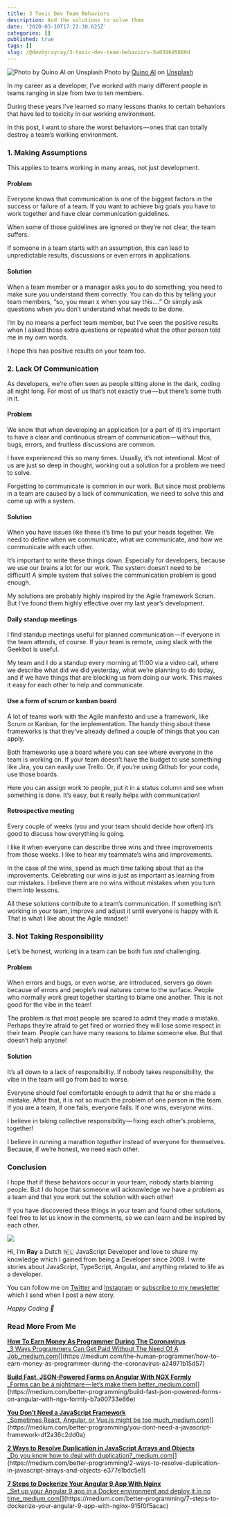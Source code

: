 ```yaml
---
title: 3 Toxic Dev Team Behaviors
description: And the solutions to solve them
date: '2020-03-10T17:22:30.625Z'
categories: []
published: true
tags: []
slug: /@devbyrayray/3-toxic-dev-team-behaviors-5e039695860d
---
```


![Photo by [Quino Al](https://unsplash.com/@quinoal?utm_source=medium&utm_medium=referral) on [Unsplash](https://unsplash.com?utm_source=medium&utm_medium=referral)](https://cdn-images-1.medium.com/max/800/0*J9geq5m3rphX8kbE)
Photo by [Quino Al](https://unsplash.com/@quinoal?utm_source=medium&utm_medium=referral) on [Unsplash](https://unsplash.com?utm_source=medium&utm_medium=referral)

In my career as a developer, I’ve worked with many different people in teams ranging in size from two to ten members.

During these years I’ve learned so many lessons thanks to certain behaviors that have led to toxicity in our working environment.

In this post, I want to share the worst behaviors — ones that can totally destroy a team’s working environment.

### **1\. Making Assumptions**

This applies to teams working in many areas, not just development.

#### **Problem**

Everyone knows that communication is one of the biggest factors in the success or failure of a team. If you want to achieve big goals you have to work together and have clear communication guidelines.

When some of those guidelines are ignored or they’re not clear, the team suffers.

If someone in a team starts with an assumption, this can lead to unpredictable results, discussions or even errors in applications.

#### **Solution**

When a team member or a manager asks you to do something, you need to make sure you understand them correctly. You can do this by telling your team members, “so, you mean x when you say this….” Or simply ask questions when you don’t understand what needs to be done.

I’m by no means a perfect team member, but I’ve seen the positive results when I asked those extra questions or repeated what the other person told me in my own words.

I hope this has positive results on your team too.

### **2\. Lack Of Communication**

As developers, we’re often seen as people sitting alone in the dark, coding all night long. For most of us that’s not exactly true — but there’s some truth in it.

#### **Problem**

We know that when developing an application (or a part of it) it’s important to have a clear and continuous stream of communication — without this, bugs, errors, and fruitless discussions are common.

I have experienced this so many times. Usually, it’s not intentional. Most of us are just so deep in thought, working out a solution for a problem we need to solve.

Forgetting to communicate is common in our work. But since most problems in a team are caused by a lack of communication, we need to solve this and come up with a system.

#### **Solution**

When you have issues like these it’s time to put your heads together. We need to define when we communicate, what we communicate, and how we communicate with each other.

It’s important to write these things down. Especially for developers, because we use our brains a lot for our work. The system doesn’t need to be difficult! A simple system that solves the communication problem is good enough.

My solutions are probably highly inspired by the Agile framework Scrum. But I’ve found them highly effective over my last year’s development.

#### **Daily standup meetings**

I find standup meetings useful for planned communication — if everyone in the team attends, of course. If your team is remote, using slack with the Geekbot is useful.

My team and I do a standup every morning at 11:00 via a video call, where we describe what did we did yesterday, what we’re planning to do today, and if we have things that are blocking us from doing our work. This makes it easy for each other to help and communicate.

#### **Use a form of scrum or kanban board**

A lot of teams work with the Agile manifesto and use a framework, like Scrum or Kanban, for the implementation. The handy thing about these frameworks is that they’ve already defined a couple of things that you can apply.

Both frameworks use a board where you can see where everyone in the team is working on. If your team doesn’t have the budget to use something like Jira, you can easily use Trello. Or, if you’re using Github for your code, use those boards.

Here you can assign work to people, put it in a status column and see when something is done. It’s easy, but it really helps with communication!

#### **Retrospective meeting**

Every couple of weeks (you and your team should decide how often) it’s good to discuss how everything is going.

I like it when everyone can describe three wins and three improvements from those weeks. I like to hear my teammate’s wins and improvements.

In the case of the wins, spend as much time talking about that as the improvements. Celebrating our wins is just as important as learning from our mistakes. I believe there are no wins without mistakes when you turn them into lessons.

All these solutions contribute to a team’s communication. If something isn’t working in your team, improve and adjust it until everyone is happy with it. That is what I like about the Agile mindset!

### **3\. Not Taking Responsibility**

Let’s be honest, working in a team can be both fun _and_ challenging.

#### **Problem**

When errors and bugs, or even worse, are introduced, servers go down because of errors and people’s real natures come to the surface. People who normally work great together starting to blame one another. This is not good for the vibe in the team!

The problem is that most people are scared to admit they made a mistake. Perhaps they’re afraid to get fired or worried they will lose some respect in their team. People can have many reasons to blame someone else. But that doesn’t help anyone!

#### **Solution**

It’s all down to a lack of responsibility. If nobody takes responsibility, the vibe in the team will go from bad to worse.

Everyone should feel comfortable enough to admit that he or she made a mistake. After that, it is not so much the problem of one person in the team. If you are a team, if one fails, everyone fails. If one wins, everyone wins.

I believe in taking collective responsibility — fixing each other’s problems, together!

I believe in running a marathon _together_ instead of everyone for themselves. Because, if we’re honest, we need each other.

### **Conclusion**

I hope that if these behaviors occur in your team, nobody starts blaming people. But I do hope that someone will acknowledge _we_ have a problem as a team and that you work out the solution with each other!

If you have discovered these things in your team and found other solutions, feel free to let us know in the comments, so we can learn and be inspired by each other.

![](https://cdn-images-1.medium.com/max/800/1*0fLVc6GjamTuPR79Cqce4Q.png)

Hi, I’m **Ray** a Dutch 🇳🇱 JavaScript Developer and love to share my knowledge which I gained from being a Developer since 2009. I write stories about JavaScript, TypeScript, Angular, and anything related to life as a developer.

You can follow me on [Twitter](https://twitter.com/devbyrayray) and [Instagram](https://www.instagram.com/devbyrayray/) or [subscribe to my newsletter](https://buttondown.email/devbyrayray) which I send when I post a new story.

_Happy Coding 🚀_

### Read More From Me

[**How To Earn Money As Programmer During The Coronavirus**  
_3 Ways Programmers Can Get Paid Without The Need Of A Job_medium.com](https://medium.com/the-human-programmer/how-to-earn-money-as-programmer-during-the-coronavirus-a24971b15d57 "https://medium.com/the-human-programmer/how-to-earn-money-as-programmer-during-the-coronavirus-a24971b15d57")[](https://medium.com/the-human-programmer/how-to-earn-money-as-programmer-during-the-coronavirus-a24971b15d57)

[**Build Fast, JSON-Powered Forms on Angular With NGX Formly**  
_Forms can be a nightmare — let’s make them better_medium.com](https://medium.com/better-programming/build-fast-json-powered-forms-on-angular-with-ngx-formly-b7a00733e66e "https://medium.com/better-programming/build-fast-json-powered-forms-on-angular-with-ngx-formly-b7a00733e66e")[](https://medium.com/better-programming/build-fast-json-powered-forms-on-angular-with-ngx-formly-b7a00733e66e)

[**You Don’t Need a JavaScript Framework**  
_Sometimes React, Angular, or Vue.js might be too much_medium.com](https://medium.com/better-programming/you-dont-need-a-javascript-framework-df2a36c2dd0a "https://medium.com/better-programming/you-dont-need-a-javascript-framework-df2a36c2dd0a")[](https://medium.com/better-programming/you-dont-need-a-javascript-framework-df2a36c2dd0a)

[**2 Ways to Resolve Duplication in JavaScript Arrays and Objects**  
_Do you know how to deal with duplication?_medium.com](https://medium.com/better-programming/2-ways-to-resolve-duplication-in-javascript-arrays-and-objects-e377e1bdc5e1 "https://medium.com/better-programming/2-ways-to-resolve-duplication-in-javascript-arrays-and-objects-e377e1bdc5e1")[](https://medium.com/better-programming/2-ways-to-resolve-duplication-in-javascript-arrays-and-objects-e377e1bdc5e1)

[**7 Steps to Dockerize Your Angular 9 App With Nginx**  
_Set up your Angular 9 app in a Docker environment and deploy it in no time_medium.com](https://medium.com/better-programming/7-steps-to-dockerize-your-angular-9-app-with-nginx-915f0f5acac "https://medium.com/better-programming/7-steps-to-dockerize-your-angular-9-app-with-nginx-915f0f5acac")[](https://medium.com/better-programming/7-steps-to-dockerize-your-angular-9-app-with-nginx-915f0f5acac)